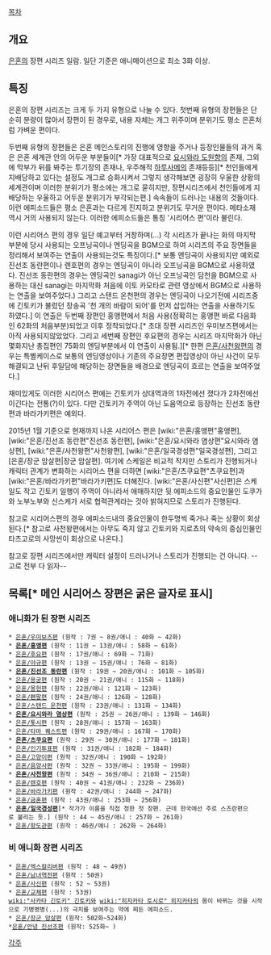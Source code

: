 [[목차]]
== 개요 ==
[[은혼]]의 장편 시리즈 일람. 일단 기준은 애니메이션으로 최소 3화 이상.

== 특징 ==
은혼의 장편 시리즈는 크게 두 가지 유형으로 나눌 수 있다. 첫번째 유형의 장편들은 단순히 분량이 많아서 장편이 된 경우로, 내용 자체는 개그 위주이며 분위기도 평소 은혼처럼 가벼운 편이다.

두번째 유형의 장편들은 은혼 메인스토리의 진행에 영향을 주거나 등장인물들의 과거 혹은 은혼 세계관 안의 어두운 부분들이[* 가장 대표적으로 [[요시와라 도원향]]의 존재, 그외에 막부가 뒤를 봐주는 투기장의 존재나, 우주해적 [[하루사메]]의 존재등등][* 천인들에게 지배당하고 있다는 설정도 개그로 승화시켜서 그렇지 생각해보면 굉장히 우울한 상황의 세계관이며 이러한 분위기가 평소에는 개그로 묻히지만, 장편시리즈에서 천인들에게 지배당하는 우울하고 어두운 분위기가 부각되는편.] 속속들이 드러나는 내용의 것들이다. 이런 에피소드들은 평소 은혼과는 다르게 진지하고 분위기도 무거운 편이다. 메타소재 역시 거의 사용되지 않는다. 이러한 에피소드들은 통칭 '시리어스 편'이라 불린다.

이런 시리어스 편의 경우 일단 예고부터 거창하며(...) 각 시리즈가 끝나는 화의 마지막 부분에 당시 사용되는 오프닝곡이나 엔딩곡을 BGM으로 하여 시리즈의 주요 장면들을 정리해서 보여주는 연출이 사용되는것도 특징이다.[* 보통 엔딩곡이 사용되지만 예외로 진선조 동란편이나 렌호편의 경우는 엔딩곡이 아니라 오프닝곡을 BGM으로 사용하였다. 진선조 동란편의 경우는 엔딩곡인 sanagi가 아닌 오프닝곡인 담천을 BGM으로 사용하는 대신 sanagi는 마지막화 처음에 이토 카모타로 관련 영상에서 BGM으로 사용하는 연출을 보여주었다.) 그리고 스탠드 온천편의 경우는 엔딩곡이 나오기전에 시리즈중에 긴토키가 불렀던 장송곡 '천 개의 바람이 되어'를 먼저 삽입하는 연출을 사용하기도 하였다.] 이 연출은 두번째 장편인 홍앵편에서 처음 사용(정확히는 홍앵편 바로 다음화인 62화의 처음부분)되었고 이후 정착되었다.[* 초대 장편 시리즈인 우미보즈편에서는 아직 사용되지않았었다. 그리고 세번째 장편인 후요편의 경우는 시리즈 마지막화가 아닌 몇화지난 총집편인 75화의 엔딩부분에서 이 연출이 사용됨.][* 한편 [[은혼/사천왕편]]의 경우는 특별케이스로 보통의 엔딩영상이나 기존의 주요장면 편집영상이 아닌 사건이 모두 해결되고 난뒤 후일담에 해당하는 장면들을 배경으로 엔딩곡이 흐르는 연출을 보여주었다.]

재미있게도 이러한 시리어스 편에는 긴토키가 상대역과의 1차전에선 졌다가 2차전에선 이긴다는 전통(?)이 있다. 다만 긴토키가 주역이 아닌 도움역으로 등장하는 진선조 동란편과 바라가키편은 예외다.

2015년 1월 기준으로 현재까지 나온 시리어스 편은 [wiki:"은혼/홍앵편"홍앵편], [wiki:"은혼/진선조 동란편"진선조 동란편], [wiki:"은혼/요시와라 염상편"요시와라 염상편], [wiki:"은혼/사천왕편"사천왕편], [wiki:"은혼/일국경성편"일국경성편], 그리고 [은혼/장군 암살편|장군 암살편]. 여기에 스케일은 비교적 작지만 스토리가 진행되거나 캐릭터 관계가 변화하는 시리어스 편을 더하면 [wiki:"은혼/츠쿠요편"츠쿠요편]과 [wiki:"은혼/바라가키편"바라가키편]도 더해진다. [wiki:"은혼/사신편"사신편]은 스케일도 작고 긴토키 일행이 주역이 아니라서 애매하지만 뒷 에피소드의 중요인물인 도쿠가와 노부노부와 신스케가 서로 협력관계라는 것아 밝혀지므로 스토리가 진행된다.

참고로 시리어스편의 경우 에피소드내의 중요인물이 한두명씩 죽거나 죽는 상황이 회상된다.[* 참고로 사천왕편에서는 아무도 죽지 않고 긴토키와 지로쵸의 약속의 중심인물인 타츠고로의 사망씬이 회상으로 나온다.]

참고로 장편 시리즈에서만 캐릭터 설정이 드러나거나 스토리가 진행되는 건 아니다. --고로 전부 다 읽자--

== 목록[* 메인 시리어스 장편은 굵은 글자로 표시] ==

=== 애니화가 된 장편 시리즈 ===
 * [[은혼/우미보즈편]] (원작 : 7권 ~ 8권/애니 : 40화 ~ 42화)
 * '''[[은혼/홍앵편]]''' (원작 : 11권 ~ 13권/애니 : 58화 ~ 61화)
 * [[은혼/후요편]] (원작 : 17권/애니 : 69화 ~ 71화)
 * [[은혼/야규편]] (원작 : 13권 ~ 15권/애니 : 76화 ~ 81화)
 * '''[[은혼/진선조 동란편]]''' (원작 : 19권 ~ 20권/애니 : 101화 ~ 105화)
 * [[은혼/용궁편]] (원작 : 20권 ~ 21권/애니 : 115화 ~ 118화)
 * [[은혼/몽헌편]] (원작 : 22권/애니 : 121화 ~ 123화)
 * [[은혼/펜팔편]] (원작 : 24권/애니 : 126화 ~ 128화)
 * [[은혼/스탠드 온천편]] (원작 : 23권/애니 : 131화 ~ 134화)
 * '''[[은혼/요시와라 염상편]]''' (원작 : 25권 ~ 26권/애니 : 139화 ~ 146화)
 * [[은혼/톳시편]] (원작 : 28권/애니 : 157화 ~ 163화)
 * [[은혼/타마 퀘스트편]] (원작 : 29권/애니 : 167화 ~ 170화)
 * '''[[은혼/츠쿠요편]]''' (원작 : 29권 ~ 30권/애니 : 177화 ~ 181화) 
 * [[은혼/인기투표편]] (원작 : 31권/애니 : 182화 ~ 184화)
 * [[은혼/고양이편]] (원작 : 32권/애니 : 190화 ~ 192화)
 * [[은혼/음양사편]] (원작 : 32권 ~ 33권/애니 : 195화 ~ 199화) 
 * '''[[은혼/사천왕편]]''' (원작 : 34권 ~ 36권/애니 : 210화 ~ 215화) 
 * [[은혼/렌호편]] (원작 : 40권 ~ 41권/애니 : 232화 ~ 236화) 
 * [[은혼/바라가키편]] (원작 : 42권/애니 : 244화 ~ 247화)
 * [[은혼/금혼편]] (원작 : 43권/애니 : 253화 ~ 256화)
 * '''[[은혼/일국경성편]]'''[* 작가가 이름을 직접 정한 첫 장편. 근데 한국에선 주로 스즈란편으로 불리는 듯.] (원작 : 44 ~ 45권/애니 : 257화 ~ 261화)
 * [[은혼/항도관편]] (원작 : 46권/애니 : 262화 ~ 264화)

=== 비 애니화 장편 시리즈 === 
 * [[은혼/엑스칼리버편]] (원작 : 48 ~ 49권) 
 * [[은혼/남녀역전편]] (원작 : 50권) 
 * [[은혼/사신편]] (원작 : 52 ~ 53권) 
 * [[은혼/교체편]] (원작 : 53권) 
 [[wiki:"사카타 긴토키" 긴토키]]와 [[wiki:"히지카타 토시로" 히지카타]]의 몸이 바뀌는 것을 시작으로 기병병병(...)의 극치를 보여주는 약에 찌든 에피소드.
 * [[은혼/장군 암살편]] (원작: 502화~524화)
 *[[은혼/안녕 진선조편]] (원작: 525화~ )
[[각주]]
